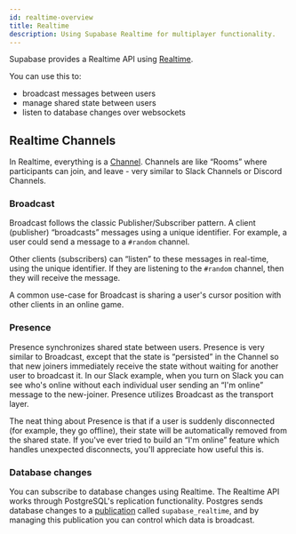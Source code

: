 ```yaml
---
id: realtime-overview
title: Realtime
description: Using Supabase Realtime for multiplayer functionality.
---
```


Supabase provides a Realtime API using [Realtime](https://github.com/supabase/realtime).

You can use this to:

- broadcast messages between users
- manage shared state between users
- listen to database changes over websockets

## Realtime Channels

In Realtime, everything is a [Channel](https://phoenixframework.readme.io/docs/channels).
Channels are like “Rooms” where participants can join, and leave - very similar to Slack Channels or Discord Channels.

### Broadcast

Broadcast follows the classic Publisher/Subscriber pattern. A client (publisher) “broadcasts” messages using a unique identifier. For example, a user could send a message to a `#random` channel.

Other clients (subscribers) can “listen” to these messages in real-time, using the unique identifier. If they are listening to the `#random` channel, then they will receive the message.

A common use-case for Broadcast is sharing a user's cursor position with other clients in an online game.

### Presence

Presence synchronizes shared state between users.
Presence is very similar to Broadcast, except that the state is “persisted” in the Channel
so that new joiners immediately receive the state without waiting for another user to broadcast it.
In our Slack example, when you turn on Slack you can see who's online without each individual user
sending an “I'm online” message to the new-joiner. Presence utilizes Broadcast as the transport layer.

The neat thing about Presence is that if a user is suddenly disconnected (for example, they go offline), their state will be automatically removed from the shared state.
If you've ever tried to build an “I'm online” feature which handles unexpected disconnects, you'll appreciate how useful this is.

### Database changes

You can subscribe to database changes using Realtime.
The Realtime API works through PostgreSQL's replication functionality. Postgres sends database changes to a [publication](/docs/guides/database/replication#publications)
called `supabase_realtime`, and by managing this publication you can control which data is broadcast.
